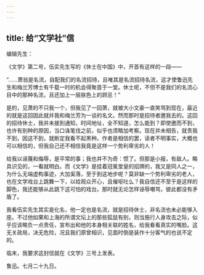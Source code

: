 ```yaml
---
---
---
```

title: 给“文学社”信
---



编辑先生：

《文学》第二号，伍实先生写的《休士在中国》中，开首有这样的一段——

“……萧翁是名流，自配我们的名流招待，且唯其是名流招待名流，这才使鲁迅先生和梅兰芳博士有千载一时的机会得聚首于一堂。休士呢，不但不是我们的名流心目中的那种名流，且还加上一层肤色上的顾忌！”

是的，见萧的不只我一个，但我见了一回萧，就被大小文豪一直笑骂到现在，最近的就是这回因此就并我和梅兰芳为一谈的名文。然而那时是招待者邀我去的。这回的招待休士，我并未接到通知，时间地址，全不知道，怎么能到？即使邀而不到，也许有别种的原因，当口诛笔伐之前，似乎也须略加考察。现在并未相告，就责我不到，因这不到，就断定我看不起黑种。作者是相信的罢，读者不明事实，大概也可以相信的，但我自己还不相信我竟是这样一个势利卑劣的人！

给我以诬蔑和侮辱，是平常的事；我也并不为奇：惯了。但那是小报，有敌人。略具识见的，一看就明白。而《文学》是挂着冠冕堂皇的招牌的，我又是同人之一，为什么无端虚构事迹，大加奚落，至于到这地步呢？莫非缺一个势利卑劣的老人，也在文学戏台上跳舞一下，以给观众开心，且催呕吐么？我自信还不至于是这样的脚色，我还能够从此跳下这可怕的戏台。那时就无论怎样诬辱嘲骂，彼此都没有矛盾了。

我看伍实先生其实是化名，他一定也是名流，就是招待休士，非名流也未必能够入座。不过他如果和上海的所谓文坛上的那些狐鼠有别，则当施行人身攻击之际，似乎应该略负一点责任，宣布出和他的本身相关联的姓名，给我看看真实的嘴脸。这无关政局，决无危险，况且我们原曾相识，见面时倒是装作十分客气的也说不定的。

临末，我要求这封信就在《文学》三号上发表。

鲁迅。七月二十九日。